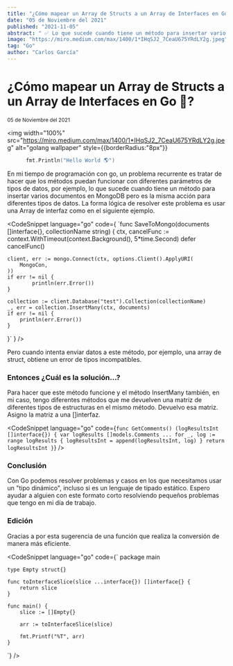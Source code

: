 ```yaml
---
title: "¿Cómo mapear un Array de Structs a un Array de Interfaces en Go 🐹?"
date: "05 de Noviembre del 2021"
published: "2021-11-05"
abstract: " ✅ Lo que sucede cuando tiene un método para insertar varios documentos en MongoDB pero es la misma acción para diferentes tipos de datos. "
image: "https://miro.medium.com/max/1400/1*IHqSJ2_7CeaU675YRdLY2g.jpeg"
tag: "Go"
author: "Carlos García"
---
```


# ¿Cómo mapear un Array de Structs a un Array de Interfaces en Go 🐹?

<small>05 de Noviembre del 2021</small><EditPost path="como-mapear-array-structs-interface" />

<img
  width="100%"
  src="https://miro.medium.com/max/1400/1*IHqSJ2_7CeaU675YRdLY2g.jpeg"
  alt="golang wallpaper"
  style={{borderRadius:"8px"}}
></img>

```go
      fmt.Println("Hello World 🌎")
```

En mi tiempo de programación con go, un problema recurrente es tratar de hacer que los métodos puedan funcionar con diferentes parámetros de tipos de datos, por ejemplo, lo que sucede cuando tiene un método para insertar varios documentos en MongoDB pero es la misma acción para diferentes tipos de datos. La forma lógica de resolver este problema es usar una Array de interfaz como en el siguiente ejemplo.

<CodeSnippet language="go" code={
`func SaveToMongo(documents []interface{}, collectionName string) {
    ctx, cancelFunc := context.WithTimeout(context.Background(), 5*time.Second)
    defer cancelFunc()

    client, err := mongo.Connect(ctx, options.Client().ApplyURI(
        MongoCon,
    ))
    if err != nil {
            println(err.Error())
    }

    collection := client.Database("test").Collection(collectionName)
    _, err = collection.InsertMany(ctx, documents)
    if err != nil {
        println(err.Error())
    }
}`
} />

Pero cuando intenta enviar datos a este método, por ejemplo, una array de struct, obtiene un error de tipos incompatibles.

### Entonces ¿Cuál es la solución...?

Para hacer que este método funcione y el método InsertMany también, en mi caso, tengo diferentes métodos que me devuelven una matriz de diferentes tipos de estructuras en el mismo método. Devuelvo esa matriz. Asigno la matriz a una []interfaz.

<CodeSnippet language="go" code={`
    func GetComments() (logResultsInt []interface{}) {
        var logResults []models.Comments
        ...
        for _, log := range logResults {
            logResultsInt = append(logResultsInt, log)
        }
        return logResultsInt
    }
`} />

### Conclusión

Con Go podemos resolver problemas y casos en los que necesitamos usar un "tipo dinámico", incluso si es un lenguaje de tipado estático. Espero ayudar a alguien con este formato corto resolviendo pequeños problemas que tengo en mi día de trabajo.

### Edición

Gracias a <BlogLink url="https://yael-castro.medium.com" content="Yael Castro"/> por esta sugerencia de una función que realiza la conversión de manera más eficiente.

<CodeSnippet language="go" code={`
    package main


    type Empty struct{}

    func toInterfaceSlice(slice ...interface{}) []interface{} {
        return slice
    }

    func main() {
        slice := []Empty{}

        arr := toInterfaceSlice(slice)

        fmt.Printf("%T", arr)
    }
`} />

